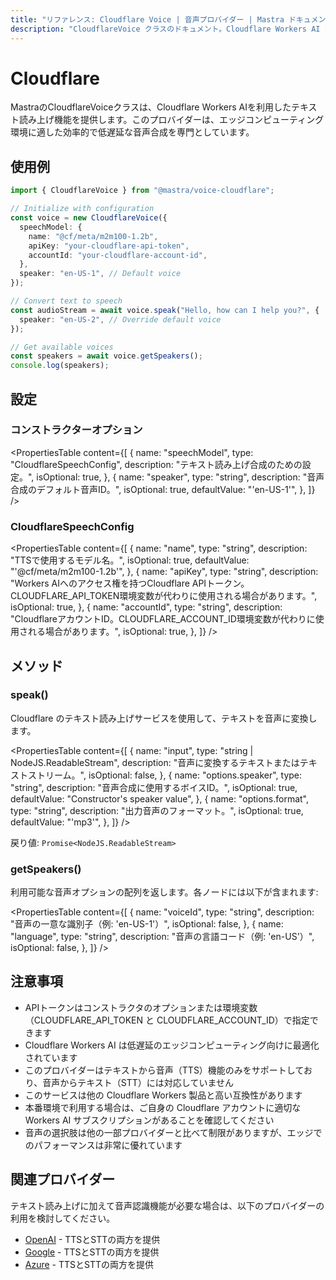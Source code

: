 ```yaml
---
title: "リファレンス: Cloudflare Voice | 音声プロバイダー | Mastra ドキュメント"
description: "CloudflareVoice クラスのドキュメント。Cloudflare Workers AI を使用したテキスト読み上げ機能を提供します。"
---
```




# Cloudflare

MastraのCloudflareVoiceクラスは、Cloudflare Workers AIを利用したテキスト読み上げ機能を提供します。このプロバイダーは、エッジコンピューティング環境に適した効率的で低遅延な音声合成を専門としています。



## 使用例

```typescript
import { CloudflareVoice } from "@mastra/voice-cloudflare";

// Initialize with configuration
const voice = new CloudflareVoice({
  speechModel: {
    name: "@cf/meta/m2m100-1.2b",
    apiKey: "your-cloudflare-api-token",
    accountId: "your-cloudflare-account-id",
  },
  speaker: "en-US-1", // Default voice
});

// Convert text to speech
const audioStream = await voice.speak("Hello, how can I help you?", {
  speaker: "en-US-2", // Override default voice
});

// Get available voices
const speakers = await voice.getSpeakers();
console.log(speakers);
```



## 設定

### コンストラクターオプション

<PropertiesTable
  content={[
    {
      name: "speechModel",
      type: "CloudflareSpeechConfig",
      description: "テキスト読み上げ合成のための設定。",
      isOptional: true,
    },
    {
      name: "speaker",
      type: "string",
      description: "音声合成のデフォルト音声ID。",
      isOptional: true,
      defaultValue: "'en-US-1'",
    },
  ]}
/>

### CloudflareSpeechConfig

<PropertiesTable
  content={[
    {
      name: "name",
      type: "string",
      description: "TTSで使用するモデル名。",
      isOptional: true,
      defaultValue: "'@cf/meta/m2m100-1.2b'",
    },
    {
      name: "apiKey",
      type: "string",
      description:
        "Workers AIへのアクセス権を持つCloudflare APIトークン。CLOUDFLARE_API_TOKEN環境変数が代わりに使用される場合があります。",
      isOptional: true,
    },
    {
      name: "accountId",
      type: "string",
      description:
        "CloudflareアカウントID。CLOUDFLARE_ACCOUNT_ID環境変数が代わりに使用される場合があります。",
      isOptional: true,
    },
  ]}
/>



## メソッド

### speak()

Cloudflare のテキスト読み上げサービスを使用して、テキストを音声に変換します。

<PropertiesTable
  content={[
    {
      name: "input",
      type: "string | NodeJS.ReadableStream",
      description: "音声に変換するテキストまたはテキストストリーム。",
      isOptional: false,
    },
    {
      name: "options.speaker",
      type: "string",
      description: "音声合成に使用するボイスID。",
      isOptional: true,
      defaultValue: "Constructor's speaker value",
    },
    {
      name: "options.format",
      type: "string",
      description: "出力音声のフォーマット。",
      isOptional: true,
      defaultValue: "'mp3'",
    },
  ]}
/>

戻り値: `Promise<NodeJS.ReadableStream>`

### getSpeakers()

利用可能な音声オプションの配列を返します。各ノードには以下が含まれます:

<PropertiesTable
  content={[
    {
      name: "voiceId",
      type: "string",
      description: "音声の一意な識別子（例: 'en-US-1'）",
      isOptional: false,
    },
    {
      name: "language",
      type: "string",
      description: "音声の言語コード（例: 'en-US'）",
      isOptional: false,
    },
  ]}
/>



## 注意事項

- APIトークンはコンストラクタのオプションまたは環境変数（CLOUDFLARE_API_TOKEN と CLOUDFLARE_ACCOUNT_ID）で指定できます
- Cloudflare Workers AI は低遅延のエッジコンピューティング向けに最適化されています
- このプロバイダーはテキストから音声（TTS）機能のみをサポートしており、音声からテキスト（STT）には対応していません
- このサービスは他の Cloudflare Workers 製品と高い互換性があります
- 本番環境で利用する場合は、ご自身の Cloudflare アカウントに適切な Workers AI サブスクリプションがあることを確認してください
- 音声の選択肢は他の一部プロバイダーと比べて制限がありますが、エッジでのパフォーマンスは非常に優れています



## 関連プロバイダー

テキスト読み上げに加えて音声認識機能が必要な場合は、以下のプロバイダーの利用を検討してください。

- [OpenAI](./openai) - TTSとSTTの両方を提供
- [Google](./google) - TTSとSTTの両方を提供
- [Azure](./azure) - TTSとSTTの両方を提供
